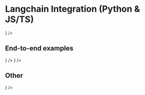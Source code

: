 # Langchain Integration (Python & JS/TS)


<Cards num={2}>
  <Card
    title="Get Started"
    href="/docs/integrations/langchain/get-started"
    icon={<Terminal />}
  />
</Cards>

## End-to-end examples

<Cards num={2}>
  <Card
    title="Example (Python)"
    href="/docs/integrations/langchain/example-python"
    icon={<FileCode />}
  />
  <Card
    title="Example (JS/TS)"
    href="/docs/integrations/langchain/example-javascript"
    icon={<FileCode />}
  />
</Cards>

## Other

<Cards num={2}>
  <Card
    title="Upgrade Paths"
    href="/docs/integrations/langchain/upgrade-paths"
    icon={<GitPullRequestArrow />}
  />
</Cards>
